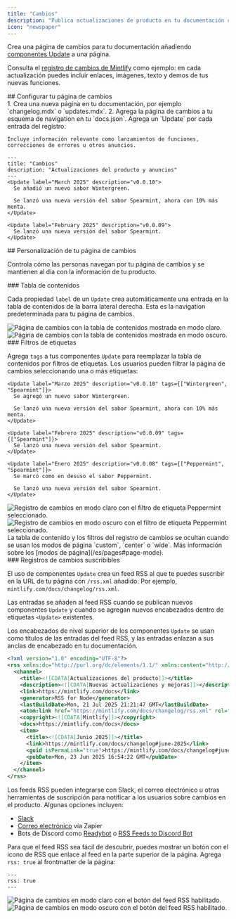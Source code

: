 ```yaml
---
title: "Cambios"
description: "Publica actualizaciones de producto en tu documentación con un canal RSS al que los usuarios pueden suscribirse"
icon: "newspaper"
---
```


Crea una página de cambios para tu documentación añadiendo [componentes Update](/es/components/update) a una página.

Consulta el [registro de cambios de Mintlify](/es/changelog) como ejemplo: en cada actualización puedes incluir enlaces, imágenes, texto y demos de tus nuevas funciones.

<div id="setting-up-your-changelog">
  ## Configurar tu página de cambios
</div>

<Steps>
  <Step title="Crear una página para tu registro de cambios">
    1. Crea una nueva página en tu documentación, por ejemplo `changelog.mdx` o `updates.mdx`.
    2. Agrega la página de cambios a tu esquema de navigation en tu `docs.json`.
  </Step>

  <Step title="Agregar componentes Update a tu registro de cambios">
    Agrega un `Update` por cada entrada del registro.

    Incluye información relevante como lanzamientos de funciones, correcciones de errores u otros anuncios.
  </Step>
</Steps>

```mdx Example changelog.mdx
---
title: "Cambios"
description: "Actualizaciones del producto y anuncios"
---
<Update label="March 2025" description="v0.0.10">
  Se añadió un nuevo sabor Wintergreen.

  Se lanzó una nueva versión del sabor Spearmint, ahora con 10% más menta.
</Update>

<Update label="February 2025" description="v0.0.09">
  Se lanzó una nueva versión del sabor Spearmint.
</Update>
```

<div id="customizing-your-changelog">
  ## Personalización de tu página de cambios
</div>

Controla cómo las personas navegan por tu página de cambios y se mantienen al día con la información de tu producto.

<div id="table-of-contents">
  ### Tabla de contenidos
</div>

Cada propiedad `label` de un `Update` crea automáticamente una entrada en la tabla de contenidos de la barra lateral derecha. Esta es la navigation predeterminada para tu página de cambios.

<Frame>
  <img src="/images/changelog-toc-light.png" alt="Página de cambios con la tabla de contenidos mostrada en modo claro." className="block dark:hidden" />

  <img src="/images/changelog-toc-dark.png" alt="Página de cambios con la tabla de contenidos mostrada en modo oscuro." className="hidden dark:block" />
</Frame>

<div id="tag-filters">
  ### Filtros de etiquetas
</div>

Agrega `tags` a tus componentes `Update` para reemplazar la tabla de contenidos por filtros de etiquetas. Los usuarios pueden filtrar la página de cambios seleccionando una o más etiquetas:

```mdx Tag filters example wrap
<Update label="Marzo 2025" description="v0.0.10" tags={["Wintergreen", "Spearmint"]}>
  Se agregó un nuevo sabor Wintergreen.

  Se lanzó una nueva versión del sabor Spearmint, ahora con 10% más menta.
</Update>

<Update label="Febrero 2025" description="v0.0.09" tags={["Spearmint"]}>
  Se lanzó una nueva versión del sabor Spearmint.
</Update>

<Update label="Enero 2025" description="v0.0.08" tags={["Peppermint", "Spearmint"]}>
  Se marcó como en desuso el sabor Peppermint.

  Se lanzó una nueva versión del sabor Spearmint.
</Update>
```

<Frame>
  <img src="/images/changelog-filters-light.png" alt="Registro de cambios en modo claro con el filtro de etiqueta Peppermint seleccionado." className="block dark:hidden" />

  <img src="/images/changelog-filters-dark.png" alt="Registro de cambios en modo oscuro con el filtro de etiqueta Peppermint seleccionado." className="hidden dark:block" />
</Frame>

<Tip>
  La tabla de contenido y los filtros del registro de cambios se ocultan cuando se usan los modos de página `custom`, `center` o `wide`. Más información sobre los [modos de página](/es/pages#page-mode).
</Tip>

<div id="subscribable-changelogs">
  ### Registros de cambios suscribibles
</div>

El uso de componentes `Update` crea un feed RSS al que te puedes suscribir en la URL de tu página con `/rss.xml` añadido. Por ejemplo, `mintlify.com/docs/changelog/rss.xml`.

Las entradas se añaden al feed RSS cuando se publican nuevos componentes `Update` y cuando se agregan nuevos encabezados dentro de etiquetas `<Update>` existentes.

Los encabezados de nivel superior de los componentes `Update` se usan como títulos de las entradas del feed RSS, y las entradas enlazan a sus anclas de encabezado en tu documentación.

```xml Example RSS feed
<?xml version="1.0" encoding="UTF-8"?>
<rss xmlns:dc="http://purl.org/dc/elements/1.1/" xmlns:content="http://purl.org/rss/1.0/modules/content/" xmlns:atom="http://www.w3.org/2005/Atom" version="2.0">
  <channel>
    <title><![CDATA[Actualizaciones del producto]]></title>
    <description><![CDATA[Nuevas actualizaciones y mejoras]]></description>
    <link>https://mintlify.com/docs</link>
    <generator>RSS for Node</generator>
    <lastBuildDate>Mon, 21 Jul 2025 21:21:47 GMT</lastBuildDate>
    <atom:link href="https://mintlify.com/docs/changelog/rss.xml" rel="self" type="application/rss+xml"/>
    <copyright><![CDATA[Mintlify]]></copyright>
    <docs>https://mintlify.com/docs</docs>
    <item>
      <title><![CDATA[Junio 2025]]></title>
      <link>https://mintlify.com/docs/changelog#june-2025</link>
      <guid isPermaLink="true">https://mintlify.com/docs/changelog#june-2025</guid>
      <pubDate>Mon, 23 Jun 2025 16:54:22 GMT</pubDate>
    </item>
  </channel>
</rss>
```

Los feeds RSS pueden integrarse con Slack, el correo electrónico u otras herramientas de suscripción para notificar a los usuarios sobre cambios en el producto. Algunas opciones incluyen:

* [Slack](https://slack.com/help/articles/218688467-Add-RSS-feeds-to-Slack)
* [Correo electrónico](https://zapier.com/apps/email/integrations/rss/1441/send-new-rss-feed-entries-via-email) vía Zapier
* Bots de Discord como [Readybot](https://readybot.io) o [RSS Feeds to Discord Bot](https://rss.app/en/bots/rssfeeds-discord-bot)

Para que el feed RSS sea fácil de descubrir, puedes mostrar un botón con el icono de RSS que enlace al feed en la parte superior de la página. Agrega `rss: true` al frontmatter de la página:

```mdx
---
rss: true
---
```

<Frame>
  <img src="/images/changelog-rss-button-light.png" alt="Página de cambios en modo claro con el botón del feed RSS habilitado." className="block dark:hidden" />

  <img src="/images/changelog-rss-button-dark.png" alt="Página de cambios en modo oscuro con el botón del feed RSS habilitado." className="hidden dark:block" />
</Frame>
